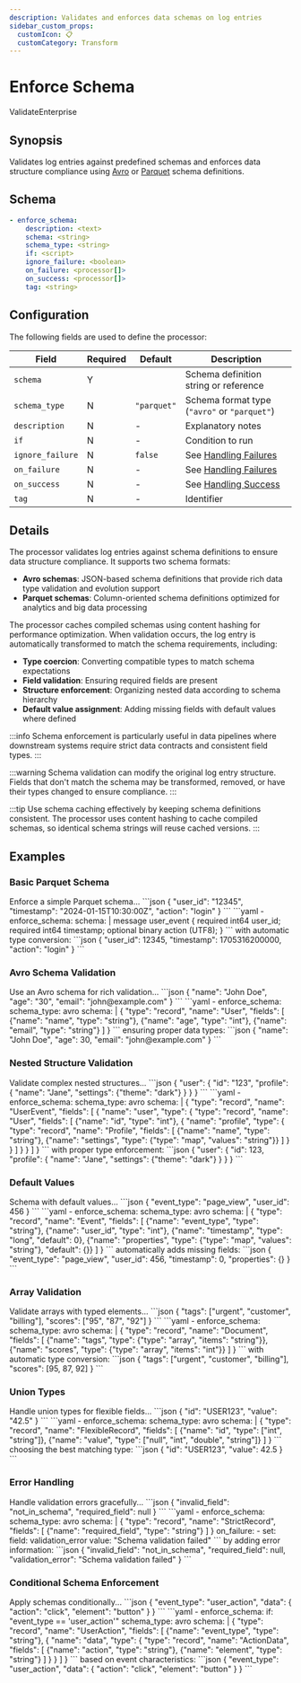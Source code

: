 ```yaml
---
description: Validates and enforces data schemas on log entries
sidebar_custom_props: 
  customIcon: 📋
  customCategory: Transform
---
```


# Enforce Schema

<span className="theme-doc-version-badge badge badge--primary">Validate</span><span className="theme-doc-version-badge badge badge--secondary">Enterprise</span>

## Synopsis

Validates log entries against predefined schemas and enforces data structure compliance using [Avro](../../../appendix.mdx#avro) or [Parquet](../../../appendix.mdx#parquet) schema definitions.

## Schema

```yaml {3}
- enforce_schema:
    description: <text>
    schema: <string>
    schema_type: <string>
    if: <script>
    ignore_failure: <boolean>
    on_failure: <processor[]>
    on_success: <processor[]>
    tag: <string>
```

## Configuration

The following fields are used to define the processor:

|Field|Required|Default|Description|
|---|---|---|---|
|`schema`|Y||Schema definition string or reference|
|`schema_type`|N|`"parquet"`|Schema format type (`"avro"` or `"parquet"`)|
|`description`|N|-|Explanatory notes|
|`if`|N|-|Condition to run|
|`ignore_failure`|N|`false`|See [Handling Failures](../handling-failures.mdx)|
|`on_failure`|N|-|See [Handling Failures](../handling-failures.mdx)|
|`on_success`|N|-|See [Handling Success](../handling-success.mdx)|
|`tag`|N|-|Identifier|

## Details

The processor validates log entries against schema definitions to ensure data structure compliance. It supports two schema formats:

- **Avro schemas**: JSON-based schema definitions that provide rich data type validation and evolution support
- **Parquet schemas**: Column-oriented schema definitions optimized for analytics and big data processing

The processor caches compiled schemas using content hashing for performance optimization. When validation occurs, the log entry is automatically transformed to match the schema requirements, including:

- **Type coercion**: Converting compatible types to match schema expectations
- **Field validation**: Ensuring required fields are present
- **Structure enforcement**: Organizing nested data according to schema hierarchy
- **Default value assignment**: Adding missing fields with default values where defined

:::info
Schema enforcement is particularly useful in data pipelines where downstream systems require strict data contracts and consistent field types.
:::

:::warning
Schema validation can modify the original log entry structure. Fields that don't match the schema may be transformed, removed, or have their types changed to ensure compliance.
:::

:::tip
Use schema caching effectively by keeping schema definitions consistent. The processor uses content hashing to cache compiled schemas, so identical schema strings will reuse cached versions.
:::

## Examples

### Basic Parquet Schema

<ExampleGrid>
  <CommentCol>
    Enforce a simple Parquet schema...
  </CommentCol>
  <CodeCol>
    ```json
    {
      "user_id": "12345",
      "timestamp": "2024-01-15T10:30:00Z",
      "action": "login"
    }
    ```
    ```yaml
    - enforce_schema:
        schema: |
          message user_event {
            required int64 user_id;
            required int64 timestamp;
            optional binary action (UTF8);
          }
    ```
  </CodeCol>
  <CommentCol>
    with automatic type conversion:
  </CommentCol>
  <CodeCol>
    ```json
    {
      "user_id": 12345,
      "timestamp": 1705316200000,
      "action": "login"
    }
    ```
  </CodeCol>
</ExampleGrid>

### Avro Schema Validation

<ExampleGrid>
  <CommentCol>
    Use an Avro schema for rich validation...
  </CommentCol>
  <CodeCol>
    ```json
    {
      "name": "John Doe",
      "age": "30",
      "email": "john@example.com"
    }
    ```
    ```yaml
    - enforce_schema:
        schema_type: avro
        schema: |
          {
            "type": "record",
            "name": "User",
            "fields": [
              {"name": "name", "type": "string"},
              {"name": "age", "type": "int"},
              {"name": "email", "type": "string"}
            ]
          }
    ```
  </CodeCol>
  <CommentCol>
    ensuring proper data types:
  </CommentCol>
  <CodeCol>
    ```json
    {
      "name": "John Doe",
      "age": 30,
      "email": "john@example.com"
    }
    ```
  </CodeCol>
</ExampleGrid>

### Nested Structure Validation

<ExampleGrid>
  <CommentCol>
    Validate complex nested structures...
  </CommentCol>
  <CodeCol>
    ```json
    {
      "user": {
        "id": "123",
        "profile": {
          "name": "Jane",
          "settings": {"theme": "dark"}
        }
      }
    }
    ```
    ```yaml
    - enforce_schema:
        schema_type: avro
        schema: |
          {
            "type": "record",
            "name": "UserEvent",
            "fields": [
              {
                "name": "user",
                "type": {
                  "type": "record",
                  "name": "User",
                  "fields": [
                    {"name": "id", "type": "int"},
                    {
                      "name": "profile",
                      "type": {
                        "type": "record",
                        "name": "Profile",
                        "fields": [
                          {"name": "name", "type": "string"},
                          {"name": "settings", "type": {"type": "map", "values": "string"}}
                        ]
                      }
                    }
                  ]
                }
              }
            ]
          }
    ```
  </CodeCol>
  <CommentCol>
    with proper type enforcement:
  </CommentCol>
  <CodeCol>
    ```json
    {
      "user": {
        "id": 123,
        "profile": {
          "name": "Jane",
          "settings": {"theme": "dark"}
        }
      }
    }
    ```
  </CodeCol>
</ExampleGrid>

### Default Values

<ExampleGrid>
  <CommentCol>
    Schema with default values...
  </CommentCol>
  <CodeCol>
    ```json
    {
      "event_type": "page_view",
      "user_id": 456
    }
    ```
    ```yaml
    - enforce_schema:
        schema_type: avro
        schema: |
          {
            "type": "record",
            "name": "Event",
            "fields": [
              {"name": "event_type", "type": "string"},
              {"name": "user_id", "type": "int"},
              {"name": "timestamp", "type": "long", "default": 0},
              {"name": "properties", "type": {"type": "map", "values": "string"}, "default": {}}
            ]
          }
    ```
  </CodeCol>
  <CommentCol>
    automatically adds missing fields:
  </CommentCol>
  <CodeCol>
    ```json
    {
      "event_type": "page_view",
      "user_id": 456,
      "timestamp": 0,
      "properties": {}
    }
    ```
  </CodeCol>
</ExampleGrid>

### Array Validation

<ExampleGrid>
  <CommentCol>
    Validate arrays with typed elements...
  </CommentCol>
  <CodeCol>
    ```json
    {
      "tags": ["urgent", "customer", "billing"],
      "scores": ["95", "87", "92"]
    }
    ```
    ```yaml
    - enforce_schema:
        schema_type: avro
        schema: |
          {
            "type": "record",
            "name": "Document",
            "fields": [
              {"name": "tags", "type": {"type": "array", "items": "string"}},
              {"name": "scores", "type": {"type": "array", "items": "int"}}
            ]
          }
    ```
  </CodeCol>
  <CommentCol>
    with automatic type conversion:
  </CommentCol>
  <CodeCol>
    ```json
    {
      "tags": ["urgent", "customer", "billing"],
      "scores": [95, 87, 92]
    }
    ```
  </CodeCol>
</ExampleGrid>

### Union Types

<ExampleGrid>
  <CommentCol>
    Handle union types for flexible fields...
  </CommentCol>
  <CodeCol>
    ```json
    {
      "id": "USER123",
      "value": "42.5"
    }
    ```
    ```yaml
    - enforce_schema:
        schema_type: avro
        schema: |
          {
            "type": "record",
            "name": "FlexibleRecord",
            "fields": [
              {"name": "id", "type": ["int", "string"]},
              {"name": "value", "type": ["null", "int", "double", "string"]}
            ]
          }
    ```
  </CodeCol>
  <CommentCol>
    choosing the best matching type:
  </CommentCol>
  <CodeCol>
    ```json
    {
      "id": "USER123",
      "value": 42.5
    }
    ```
  </CodeCol>
</ExampleGrid>

### Error Handling

<ExampleGrid>
  <CommentCol>
    Handle validation errors gracefully...
  </CommentCol>
  <CodeCol>
    ```json
    {
      "invalid_field": "not_in_schema",
      "required_field": null
    }
    ```
    ```yaml
    - enforce_schema:
        schema_type: avro
        schema: |
          {
            "type": "record",
            "name": "StrictRecord",
            "fields": [
              {"name": "required_field", "type": "string"}
            ]
          }
        on_failure:
          - set:
              field: validation_error
              value: "Schema validation failed"
    ```
  </CodeCol>
  <CommentCol>
    by adding error information:
  </CommentCol>
  <CodeCol>
    ```json
    {
      "invalid_field": "not_in_schema",
      "required_field": null,
      "validation_error": "Schema validation failed"
    }
    ```
  </CodeCol>
</ExampleGrid>

### Conditional Schema Enforcement

<ExampleGrid>
  <CommentCol>
    Apply schemas conditionally...
  </CommentCol>
  <CodeCol>
    ```json
    {
      "event_type": "user_action",
      "data": {
        "action": "click",
        "element": "button"
      }
    }
    ```
    ```yaml
    - enforce_schema:
        if: "event_type == 'user_action'"
        schema_type: avro
        schema: |
          {
            "type": "record",
            "name": "UserAction",
            "fields": [
              {"name": "event_type", "type": "string"},
              {
                "name": "data",
                "type": {
                  "type": "record",
                  "name": "ActionData",
                  "fields": [
                    {"name": "action", "type": "string"},
                    {"name": "element", "type": "string"}
                  ]
                }
              }
            ]
          }
    ```
  </CodeCol>
  <CommentCol>
    based on event characteristics:
  </CommentCol>
  <CodeCol>
    ```json
    {
      "event_type": "user_action",
      "data": {
        "action": "click",
        "element": "button"
      }
    }
    ```
  </CodeCol>
</ExampleGrid>

